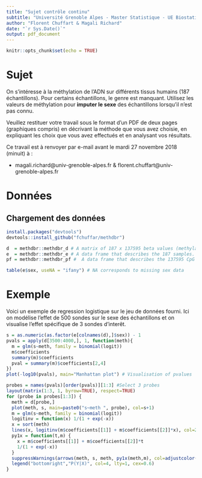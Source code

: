 ```yaml
---
title: "Sujet contrôle continu"
subtitle: "Université Grenoble Alpes - Master Statistique - UE Biostatistique"
author: "Florent Chuffart & Magali Richard"
date: "`r Sys.Date()`"
output: pdf_document
---
```


```r
knitr::opts_chunk$set(echo = TRUE)
```

# Sujet

On s'intéresse à la méthylation de l'ADN sur différents tissus humains (187 échantillons). Pour certains échantillons, le genre est manquant. Utilisez les valeurs de méthylation pour **imputer le sexe** des échantillons lorsqu'il n'est pas connu.

Veuillez restituer votre travail sous le format d'un PDF de deux pages (graphiques compris) en décrivant la méthode que vous avez choisie, en expliquant les choix que vous avez effectués et en analysant vos résultats. 

Ce travail est à renvoyer par e-mail avant le mardi 27 novembre 2018 (minuit) à :

- magali.richard@univ-grenoble-alpes.fr & florent.chuffart@univ-grenoble-alpes.fr 

# Données

## Chargement des données

```r
install.packages("devtools")
devtools::install_github("fchuffar/methdbr")
```

```r
d  = methdbr::methdbr_d # A matrix of 187 x 137595 beta values (methylation of CpG probes)
e  = methdbr::methdbr_e # A data frame that describes the 187 samples.
pf = methdbr::methdbr_pf #  A data frame that describes the 137595 CpG probes.
```

```r
table(e$sex, useNA = "ifany") # NA corresponds to missing sex data
```

# Exemple

Voici un exemple de regression logistique sur le jeu de données fourni. Ici on modélise l'effet de 500 sondes sur le sexe des échantillons et on visualise l'effet spécifique de 3 sondes d'interêt.

```r
s = as.numeric(as.factor(e[colnames(d),]$sex)) - 1
pvals = apply(d[3500:4000,], 1, function(meth){
  m = glm(s~meth, family = binomial(logit))
  m$coefficients
  summary(m)$coefficients
  pval = summary(m)$coefficients[2,4]
})
plot(-log10(pvals), main="Manhattan plot") # Visualisation of pvalues
```

```r
probes = names(pvals)[order(pvals)][1:3] #Select 3 probes
layout(matrix(1:3, 1, byrow=TRUE), respect=TRUE)
for (probe in probes[1:3]) {
  meth = d[probe,]
  plot(meth, s, main=paste0("s~meth ", probe), col=s+1)
  m = glm(s~meth, family = binomial(logit))
  logitinv = function(x) 1/(1 + exp(-x))
  x = sort(meth)
  lines(x, logitinv(m$coefficients[[1]] + m$coefficients[[2]]*x), col=2, lwd=2)
  py1x = function(t,m) {
    x = m$coefficients[[1]] + m$coefficients[[2]]*t
    1/(1 + exp(-x))
  }
  suppressWarnings(arrows(meth, s, meth, py1x(meth,m), col=adjustcolor(4, alpha.f=0.2), length=0.05, lwd=3))
  legend("bottomright","P(Y|X)", col=4, lty=1, cex=0.6)  
}
```
